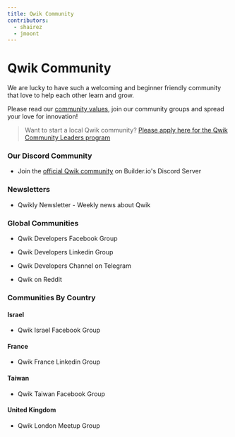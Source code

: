 ```yaml
---
title: Qwik Community
contributors:
  - shairez
  - jmoont
---
```



# Qwik Community

We are lucky to have such a welcoming and beginner friendly community
that love to help each other learn and grow.

Please read our [community values](/community/values), join our community groups
and spread your love for innovation!

> Want to start a local Qwik community?
> [Please apply here for the Qwik Community Leaders program](https://forms.gle/S1rxiKiVdhZqkk8RA)

### Our Discord Community

- <DiscordLogo /> Join the [official Qwik community](https://discord.com/invite/bNVSQmPzqy) on
  Builder.io's Discord Server

### Newsletters

- <GroupLink link="https://qwiknewsletter.com">Qwikly Newsletter - Weekly news about Qwik</GroupLink>

### Global Communities

- <FacebookLogo /> <GroupLink link="https://www.facebook.com/groups/qwikdevs">Qwik Developers Facebook Group</GroupLink>

- <LinkedInLogo /> <GroupLink link="https://www.linkedin.com/groups/12677766/">Qwik Developers Linkedin Group</GroupLink>

- <TelegramLogo /> <GroupLink link="https://t.me/qwikdevs">Qwik Developers Channel on Telegram</GroupLink>

- <RedditLogo /> <GroupLink link="https://www.reddit.com/r/qwik/">Qwik on Reddit</GroupLink>

### Communities By Country

#### Israel

- <FacebookLogo /> <GroupLink link="https://www.facebook.com/groups/qwikisrael">Qwik Israel Facebook Group</GroupLink>

#### France

- <LinkedInLogo /> <GroupLink link="https://www.linkedin.com/groups/14153723/">Qwik France Linkedin Group</GroupLink>

#### Taiwan

- <FacebookLogo /> <GroupLink link="https://www.facebook.com/groups/836365297555873">Qwik Taiwan Facebook Group</GroupLink>

#### United Kingdom

- <MeetupLogo /><GroupLink link="https://www.meetup.com/qwik-london/">Qwik London Meetup Group</GroupLink>